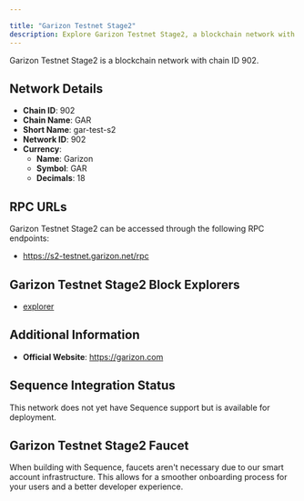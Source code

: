 ```yaml
---

title: "Garizon Testnet Stage2"
description: Explore Garizon Testnet Stage2, a blockchain network with chain ID 902. Learn about its native currency, Garizon, and how to interact with the network.
---
```




Garizon Testnet Stage2 is a blockchain network with chain ID 902.

## Network Details

- **Chain ID**: 902
- **Chain Name**: GAR
- **Short Name**: gar-test-s2
- **Network ID**: 902
- **Currency**: 
  - **Name**: Garizon
  - **Symbol**: GAR
  - **Decimals**: 18

## RPC URLs

Garizon Testnet Stage2 can be accessed through the following RPC endpoints:

- https://s2-testnet.garizon.net/rpc

## Garizon Testnet Stage2 Block Explorers

- [explorer](https://explorer-testnet.garizon.com)

## Additional Information

- **Official Website**: https://garizon.com

## Sequence Integration Status

This network does not yet have Sequence support but is available for deployment.

## Garizon Testnet Stage2 Faucet

When building with Sequence, faucets aren't necessary due to our smart account infrastructure. This allows for a smoother onboarding process for your users and a better developer experience.
